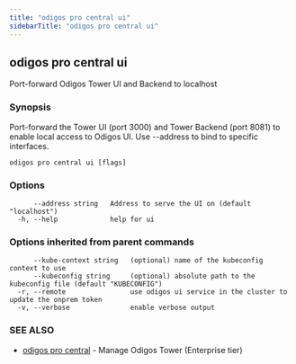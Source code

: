 ```yaml
---
title: "odigos pro central ui"
sidebarTitle: "odigos pro central ui"
---
```

## odigos pro central ui

Port-forward Odigos Tower UI and Backend to localhost

### Synopsis

Port-forward the Tower UI (port 3000) and Tower Backend (port 8081) to enable local access to Odigos UI. Use --address to bind to specific interfaces.

```
odigos pro central ui [flags]
```

### Options

```
      --address string   Address to serve the UI on (default "localhost")
  -h, --help             help for ui
```

### Options inherited from parent commands

```
      --kube-context string   (optional) name of the kubeconfig context to use
      --kubeconfig string     (optional) absolute path to the kubeconfig file (default "KUBECONFIG")
  -r, --remote                use odigos ui service in the cluster to update the onprem token
  -v, --verbose               enable verbose output
```

### SEE ALSO

* [odigos pro central](/cli/odigos_pro_central)	 - Manage Odigos Tower (Enterprise tier)
